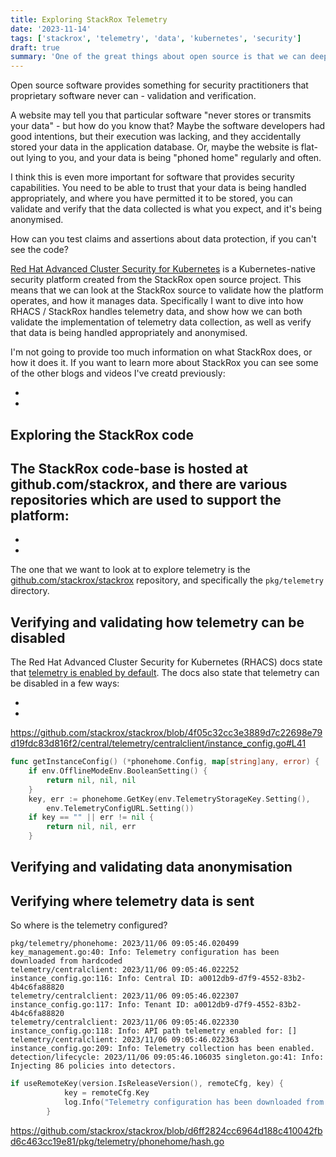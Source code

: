 ```yaml
---
title: Exploring StackRox Telemetry
date: '2023-11-14'
tags: ['stackrox', 'telemetry', 'data', 'kubernetes', 'security']
draft: true
summary: 'One of the great things about open source is that we can deeply understand how software behaves. This is even more important for security software, and where we want confidence that an application does what it says. This article looks at how telemetry is implemented in StackRox, and what it means for you as a StackRox user.'
---
```

Open source software provides something for security practitioners that proprietary software never can - validation and verification. 

A website may tell you that particular software "never stores or transmits your data" - but how do you know that? Maybe the software developers had good intentions, but their execution was lacking, and they accidentally stored your data in the application database. Or, maybe the website is flat-out lying to you, and your data is being "phoned home" regularly and often.

I think this is even more important for software that provides security capabilities. You need to be able to trust that your data is being handled appropriately, and where you have permitted it to be stored, you can validate and verify that the data collected is what you expect, and it's being anonymised.

How can you test claims and assertions about data protection, if you can't see the code?

[Red Hat Advanced Cluster Security for Kubernetes]() is a Kubernetes-native security platform created from the StackRox open source project. This means that we can look at the StackRox source to validate how the platform operates, and how it manages data. Specifically I want to dive into how RHACS / StackRox handles telemetry data, and show how we can both validate the implementation of telemetry data collection, as well as verify that data is being handled appropriately and anonymised.

I'm not going to provide too much information on what StackRox does, or how it does it. If you want to learn more about StackRox you can see some of the other blogs and videos I've creatd previously:

-
-

## Exploring the StackRox code
The StackRox code-base is hosted at github.com/stackrox, and there are various repositories which are used to support the platform:
-
-
-

The one that we want to look at to explore telemetry is the [github.com/stackrox/stackrox](https://github.com/stackrox/stackrox) repository, and specifically the `pkg/telemetry` directory.

## Verifying and validating how telemetry can be disabled

The Red Hat Advanced Cluster Security for Kubernetes (RHACS) docs state that [telemetry is enabled by default](). The docs also state that telemetry can be disabled in a few ways:

- 
- 

https://github.com/stackrox/stackrox/blob/4f05c32cc3e3889d7c22698e79d19fdc83d816f2/central/telemetry/centralclient/instance_config.go#L41

```go
func getInstanceConfig() (*phonehome.Config, map[string]any, error) {
	if env.OfflineModeEnv.BooleanSetting() {
		return nil, nil, nil
	}
	key, err := phonehome.GetKey(env.TelemetryStorageKey.Setting(),
		env.TelemetryConfigURL.Setting())
	if key == "" || err != nil {
		return nil, nil, err
	}
```

## Verifying and validating data anonymisation



## Verifying where telemetry data is sent



So where is the telemetry configured?
```
pkg/telemetry/phonehome: 2023/11/06 09:05:46.020499 key_management.go:40: Info: Telemetry configuration has been downloaded from hardcoded
telemetry/centralclient: 2023/11/06 09:05:46.022252 instance_config.go:116: Info: Central ID: a0012db9-d7f9-4552-83b2-4b4c6fa88820
telemetry/centralclient: 2023/11/06 09:05:46.022307 instance_config.go:117: Info: Tenant ID: a0012db9-d7f9-4552-83b2-4b4c6fa88820
telemetry/centralclient: 2023/11/06 09:05:46.022330 instance_config.go:118: Info: API path telemetry enabled for: []
telemetry/centralclient: 2023/11/06 09:05:46.022363 instance_config.go:209: Info: Telemetry collection has been enabled.
detection/lifecycle: 2023/11/06 09:05:46.106035 singleton.go:41: Info: Injecting 86 policies into detectors.
```

```go
if useRemoteKey(version.IsReleaseVersion(), remoteCfg, key) {
			key = remoteCfg.Key
			log.Info("Telemetry configuration has been downloaded from ", cfgURL)
		}
```

https://github.com/stackrox/stackrox/blob/d6ff2824cc6964d188c410042fbd6c463cc19e81/pkg/telemetry/phonehome/hash.go